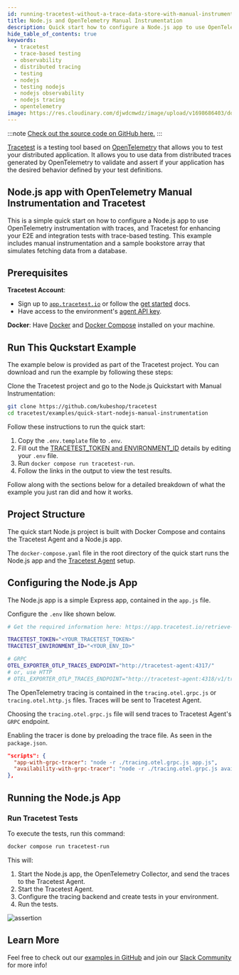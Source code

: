 ```yaml
---
id: running-tracetest-without-a-trace-data-store-with-manual-instrumentation
title: Node.js and OpenTelemetry Manual Instrumentation
description: Quick start how to configure a Node.js app to use OpenTelemetry manual instrumentation with traces, and Tracetest for enhancing your E2E and integration tests with trace-based testing.
hide_table_of_contents: true
keywords:
  - tracetest
  - trace-based testing
  - observability
  - distributed tracing
  - testing
  - nodejs
  - testing nodejs
  - nodejs observability
  - nodejs tracing
  - opentelemetry
image: https://res.cloudinary.com/djwdcmwdz/image/upload/v1698686403/docs/Blog_Thumbnail_14_rsvkmo.jpg
---
```


:::note
[Check out the source code on GitHub here.](https://github.com/kubeshop/tracetest/tree/main/examples/quick-start-nodejs-manual-instrumentation)
:::

[Tracetest](https://tracetest.io/) is a testing tool based on [OpenTelemetry](https://opentelemetry.io/) that allows you to test your distributed application. It allows you to use data from distributed traces generated by OpenTelemetry to validate and assert if your application has the desired behavior defined by your test definitions.

## Node.js app with OpenTelemetry Manual Instrumentation and Tracetest

This is a simple quick start on how to configure a Node.js app to use OpenTelemetry instrumentation with traces, and Tracetest for enhancing your E2E and integration tests with trace-based testing. This example includes manual instrumentation and a sample bookstore array that simulates fetching data from a database.

## Prerequisites

**Tracetest Account**:

- Sign up to [`app.tracetest.io`](https://app.tracetest.io) or follow the [get started](/getting-started/installation) docs.
- Have access to the environment's [agent API key](https://app.tracetest.io/retrieve-token).

**Docker**: Have [Docker](https://docs.docker.com/get-docker/) and [Docker Compose](https://docs.docker.com/compose/install/) installed on your machine.

## Run This Quckstart Example

The example below is provided as part of the Tracetest project. You can download and run the example by following these steps:

Clone the Tracetest project and go to the Node.js Quickstart with Manual Instrumentation:

```bash
git clone https://github.com/kubeshop/tracetest
cd tracetest/examples/quick-start-nodejs-manual-instrumentation
```

Follow these instructions to run the quick start:

1. Copy the `.env.template` file to `.env`.
2. Fill out the [TRACETEST_TOKEN and ENVIRONMENT_ID](https://app.tracetest.io/retrieve-token) details by editing your `.env` file.
3. Run `docker compose run tracetest-run`.
4. Follow the links in the output to view the test results.

Follow along with the sections below for a detailed breakdown of what the example you just ran did and how it works.

## Project Structure

The quick start Node.js project is built with Docker Compose and contains the Tracetest Agent and a Node.js app.

The `docker-compose.yaml` file in the root directory of the quick start runs the Node.js app and the [Tracetest Agent](/concepts/agent) setup.

## Configuring the Node.js App

The Node.js app is a simple Express app, contained in the `app.js` file.

Configure the `.env` like shown below.

```bash
# Get the required information here: https://app.tracetest.io/retrieve-token

TRACETEST_TOKEN="<YOUR_TRACETEST_TOKEN>"
TRACETEST_ENVIRONMENT_ID="<YOUR_ENV_ID>"

# GRPC
OTEL_EXPORTER_OTLP_TRACES_ENDPOINT="http://tracetest-agent:4317/"
# or, use HTTP
# OTEL_EXPORTER_OTLP_TRACES_ENDPOINT="http://tracetest-agent:4318/v1/traces"
```

The OpenTelemetry tracing is contained in the `tracing.otel.grpc.js` or `tracing.otel.http.js` files. Traces will be sent to Tracetest Agent.

Choosing the `tracing.otel.grpc.js` file will send traces to Tracetest Agent's `GRPC` endpoint.

Enabling the tracer is done by preloading the trace file. As seen in the `package.json`.

```json
"scripts": {
  "app-with-grpc-tracer": "node -r ./tracing.otel.grpc.js app.js",
  "availability-with-grpc-tracer": "node -r ./tracing.otel.grpc.js availability.js",
},
```

## Running the Node.js App

### Run Tracetest Tests

To execute the tests, run this command:

```bash
docker compose run tracetest-run
```

This will:
1. Start the Node.js app, the OpenTelemetry Collector, and send the traces to the Tracetest Agent.
2. Start the Tracetest Agent.
3. Configure the tracing backend and create tests in your environment.
4. Run the tests.

![assertion](https://res.cloudinary.com/djwdcmwdz/image/upload/v1715607148/docs/app.tracetest.io_organizations_ttorg_e66318ba6544b856_environments_ttenv_56b66bc6e1a1cbbd_test_e9CCQuLSg_run_3_selectedAssertion_0_selectedSpan_d0c03aa5d02b9975_uqhhwl.png)

## Learn More

Feel free to check out our [examples in GitHub](https://github.com/kubeshop/tracetest/tree/main/examples) and join our [Slack Community](https://dub.sh/tracetest-community) for more info!

